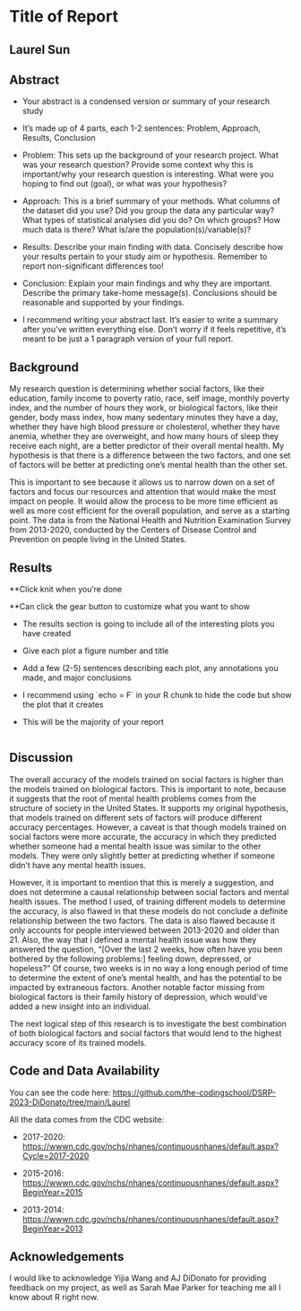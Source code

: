 # Title of Report

## Laurel Sun

## Abstract

-   Your abstract is a condensed version or summary of your research study

-   It's made up of 4 parts, each 1-2 sentences: Problem, Approach, Results, Conclusion

-   Problem: This sets up the background of your research project. What was your research question? Provide some context why this is important/why your research question is interesting. What were you hoping to find out (goal), or what was your hypothesis?

-   Approach: This is a brief summary of your methods. What columns of the dataset did you use? Did you group the data any particular way? What types of statistical analyses did you do? On which groups? How much data is there? What is/are the population(s)/variable(s)?

-   Results: Describe your main finding with data. Concisely describe how your results pertain to your study aim or hypothesis. Remember to report non-significant differences too!

-   Conclusion: Explain your main findings and why they are important. Describe the primary take-home message(s). Conclusions should be reasonable and supported by your findings.

-   I recommend writing your abstract last. It's easier to write a summary after you've written everything else. Don't worry if it feels repetitive, it's meant to be just a 1 paragraph version of your full report.

## Background

My research question is determining whether social factors, like their education, family income to poverty ratio, race, self image, monthly poverty index, and the number of hours they work, or biological factors, like their gender, body mass index, how many sedentary minutes they have a day, whether they have high blood pressure or cholesterol, whether they have anemia, whether they are overweight, and how many hours of sleep they receive each night, are a better predictor of their overall mental health. My hypothesis is that there is a difference between the two factors, and one set of factors will be better at predicting one's mental health than the other set.

This is important to see because it allows us to narrow down on a set of factors and focus our resources and attention that would make the most impact on people. It would allow the process to be more time efficient as well as more cost efficient for the overall population, and serve as a starting point. The data is from the National Health and Nutrition Examination Survey from 2013-2020, conducted by the Centers of Disease Control and Prevention on people living in the United States.

## Results

\*\*Click knit when you're done

\*\*Can click the gear button to customize what you want to show

-   The results section is going to include all of the interesting plots you have created

-   Give each plot a figure number and title

-   Add a few (2-5) sentences describing each plot, any annotations you made, and major conclusions

-   I recommend using \`echo = F\` in your R chunk to hide the code but show the plot that it creates

-   This will be the majority of your report

```r

```

## Discussion

The overall accuracy of the models trained on social factors is higher than the models trained on biological factors. This is important to note, because it suggests that the root of mental health problems comes from the structure of society in the United States. It supports my original hypothesis, that models trained on different sets of factors will produce different accuracy percentages. However, a caveat is that though models trained on social factors were more accurate, the accuracy in which they predicted whether someone had a mental health issue was similar to the other models. They were only slightly better at predicting whether if someone didn't have any mental health issues.

However, it is important to mention that this is merely a suggestion, and does not determine a causal relationship between social factors and mental health issues. The method I used, of training different models to determine the accuracy, is also flawed in that these models do not conclude a definite relationship between the two factors. The data is also flawed because it only accounts for people interviewed between 2013-2020 and older than 21. Also, the way that I defined a mental health issue was how they answered the question, "[Over the last 2 weeks, how often have you been bothered by the following problems:] feeling down, depressed, or hopeless?" Of course, two weeks is in no way a long enough period of time to determine the extent of one's mental health, and has the potential to be impacted by extraneous factors. Another notable factor missing from biological factors is their family history of depression, which would've added a new insight into an individual.

The next logical step of this research is to investigate the best combination of both biological factors and social factors that would lend to the highest accuracy score of its trained models.

## Code and Data Availability

You can see the code here: <https://github.com/the-codingschool/DSRP-2023-DiDonato/tree/main/Laurel>

All the data comes from the CDC website:

-   2017-2020: <https://wwwn.cdc.gov/nchs/nhanes/continuousnhanes/default.aspx?Cycle=2017-2020>

-   2015-2016: <https://wwwn.cdc.gov/nchs/nhanes/continuousnhanes/default.aspx?BeginYear=2015>

-   2013-2014: <https://wwwn.cdc.gov/nchs/nhanes/continuousnhanes/default.aspx?BeginYear=2013>

## Acknowledgements

I would like to acknowledge Yijia Wang and AJ DiDonato for providing feedback on my project, as well as Sarah Mae Parker for teaching me all I know about R right now.
